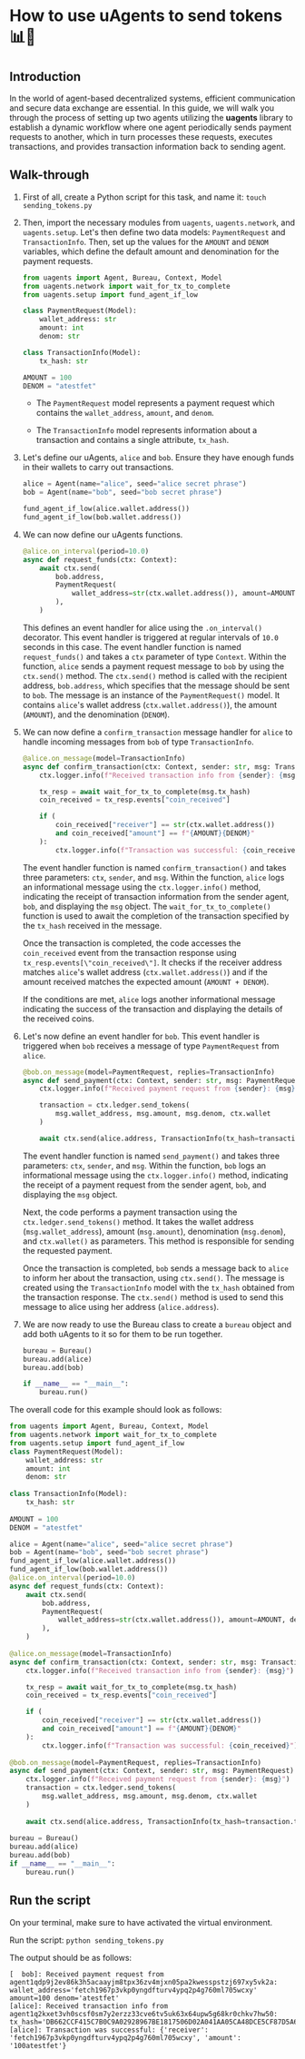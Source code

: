 # How to use uAgents to send tokens 📊💸

## Introduction

In the world of agent-based decentralized systems, efficient communication and secure data exchange are essential. In this guide, we will walk you through the process of setting up two agents utilizing the **uagents** library to establish a dynamic workflow where one agent periodically sends payment requests to another, which in turn processes these requests, executes transactions, and provides transaction information back to sending agent.

## Walk-through

1. First of all, create a Python script for this task, and name it: `touch sending_tokens.py`
2. Then, import the necessary modules from `uagents`, `uagents.network`, and `uagents.setup`. Let's then define two data models: `PaymentRequest` and `TransactionInfo`. Then, set up the values for the `AMOUNT` and `DENOM` variables, which define the default amount and denomination for the payment requests.

    ```py copy
    from uagents import Agent, Bureau, Context, Model
    from uagents.network import wait_for_tx_to_complete
    from uagents.setup import fund_agent_if_low
   
    class PaymentRequest(Model):
        wallet_address: str
        amount: int
        denom: str

    class TransactionInfo(Model):
        tx_hash: str

    AMOUNT = 100
    DENOM = "atestfet"
    ```

    - The `PaymentRequest` model represents a payment request which contains the `wallet_address`, `amount`, and `denom`.

    - The `TransactionInfo` model represents information about a transaction and contains a single attribute, `tx_hash`.

3. Let's define our uAgents, `alice` and `bob`. Ensure they have enough funds in their wallets to carry out transactions.

    ```py copy 
    alice = Agent(name="alice", seed="alice secret phrase")
    bob = Agent(name="bob", seed="bob secret phrase")

    fund_agent_if_low(alice.wallet.address())
    fund_agent_if_low(bob.wallet.address())
    ```

4. We can now define our uAgents functions.

    ```py copy
    @alice.on_interval(period=10.0)
    async def request_funds(ctx: Context):
        await ctx.send(
            bob.address,
            PaymentRequest(
                wallet_address=str(ctx.wallet.address()), amount=AMOUNT, denom=DENOM
            ),
        )
    ```

    This defines an event handler for alice using the `.on_interval()` decorator. This event handler is triggered at regular intervals of `10.0` seconds in this case. The event handler function is named `request_funds()` and takes a `ctx` parameter of type `Context`. Within the function, `alice` sends a payment request message to `bob` by using the `ctx.send()` method. The `ctx.send()` method is called with the recipient address, `bob.address`, which specifies that the message should be sent to `bob`. The message is an instance of the `PaymentRequest()` model. It contains `alice`'s wallet address (`ctx.wallet.address()`), the amount (`AMOUNT`), and the denomination (`DENOM`).

5. We can now define a `confirm_transaction` message handler for `alice` to handle incoming messages from `bob` of type `TransactionInfo`.

    ```py copy
    @alice.on_message(model=TransactionInfo)
    async def confirm_transaction(ctx: Context, sender: str, msg: TransactionInfo):
        ctx.logger.info(f"Received transaction info from {sender}: {msg}")

        tx_resp = await wait_for_tx_to_complete(msg.tx_hash)
        coin_received = tx_resp.events["coin_received"]

        if (
            coin_received["receiver"] == str(ctx.wallet.address())
            and coin_received["amount"] == f"{AMOUNT}{DENOM}"
        ):
            ctx.logger.info(f"Transaction was successful: {coin_received}")
    ```

    The event handler function is named `confirm_transaction()` and takes three parameters: `ctx`, `sender`, and `msg`. Within the function, `alice` logs an informational message using the `ctx.logger.info()` method, indicating the receipt of transaction information from the sender agent, `bob`, and displaying the `msg` object. The `wait_for_tx_to_complete()` function is used to await the completion of the transaction specified by the `tx_hash` received in the message.

    Once the transaction is completed, the code accesses the `coin_received` event from the transaction response using `tx_resp.events[\"coin_received\"]`. It checks if the receiver address matches `alice`'s wallet address (`ctx.wallet.address()`) and if the amount received matches the expected amount (`AMOUNT + DENOM`).

    If the conditions are met, `alice` logs another informational message indicating the success of the transaction and displaying the details of the received coins.

6. Let's now define an event handler for `bob`. This event handler is triggered when `bob` receives a message of type `PaymentRequest` from `alice`.

   ```py copy
   @bob.on_message(model=PaymentRequest, replies=TransactionInfo)
   async def send_payment(ctx: Context, sender: str, msg: PaymentRequest):
       ctx.logger.info(f"Received payment request from {sender}: {msg}")
   
       transaction = ctx.ledger.send_tokens(
           msg.wallet_address, msg.amount, msg.denom, ctx.wallet
       )
   
       await ctx.send(alice.address, TransactionInfo(tx_hash=transaction.tx_hash))
   ```
   
   The event handler function is named `send_payment()` and takes three parameters: `ctx`, `sender`, and `msg`. Within the function, `bob` logs an informational message using the `ctx.logger.info()` method, indicating the receipt of a payment request from the sender agent, `bob`,  and displaying the `msg` object.

   Next, the code performs a payment transaction using the `ctx.ledger.send_tokens()` method. It takes the wallet address (`msg.wallet_address`), amount (`msg.amount`), denomination (`msg.denom`), and `ctx.wallet()` as parameters. This method is responsible for sending the requested payment.

   Once the transaction is completed, `bob` sends a message back to `alice` to inform her about the transaction, using `ctx.send()`. The message is created using the `TransactionInfo` model with the `tx_hash` obtained from the transaction response. The `ctx.send()` method is used to send this message to alice using her address (`alice.address`).

7. We are now ready to use the Bureau class to create a `bureau` object and add both uAgents to it so for them to be run together.

   ```py copy
   bureau = Bureau()
   bureau.add(alice)
   bureau.add(bob)

   if __name__ == "__main__":
       bureau.run()
   ```

The overall code for this example should look as follows: 

```py copy filename="sending_tokens.py"
from uagents import Agent, Bureau, Context, Model
from uagents.network import wait_for_tx_to_complete
from uagents.setup import fund_agent_if_low
class PaymentRequest(Model):
    wallet_address: str
    amount: int
    denom: str
    
class TransactionInfo(Model):
    tx_hash: str
    
AMOUNT = 100
DENOM = "atestfet"

alice = Agent(name="alice", seed="alice secret phrase")
bob = Agent(name="bob", seed="bob secret phrase")
fund_agent_if_low(alice.wallet.address())
fund_agent_if_low(bob.wallet.address())
@alice.on_interval(period=10.0)
async def request_funds(ctx: Context):
    await ctx.send(
        bob.address,
        PaymentRequest(
            wallet_address=str(ctx.wallet.address()), amount=AMOUNT, denom=DENOM
        ),
    )
    
@alice.on_message(model=TransactionInfo)
async def confirm_transaction(ctx: Context, sender: str, msg: TransactionInfo):
    ctx.logger.info(f"Received transaction info from {sender}: {msg}")

    tx_resp = await wait_for_tx_to_complete(msg.tx_hash)
    coin_received = tx_resp.events["coin_received"]

    if (
        coin_received["receiver"] == str(ctx.wallet.address())
        and coin_received["amount"] == f"{AMOUNT}{DENOM}"
    ):
        ctx.logger.info(f"Transaction was successful: {coin_received}")
        
@bob.on_message(model=PaymentRequest, replies=TransactionInfo)
async def send_payment(ctx: Context, sender: str, msg: PaymentRequest):
    ctx.logger.info(f"Received payment request from {sender}: {msg}")
    transaction = ctx.ledger.send_tokens(
        msg.wallet_address, msg.amount, msg.denom, ctx.wallet
    )
    
    await ctx.send(alice.address, TransactionInfo(tx_hash=transaction.tx_hash))
    
bureau = Bureau()
bureau.add(alice)
bureau.add(bob)
if __name__ == "__main__":
    bureau.run()
```

## Run the script

On your terminal, make sure to have activated the virtual environment.

Run the script: `python sending_tokens.py`

The output should be as follows:

```
[  bob]: Received payment request from agent1qdp9j2ev86k3h5acaayjm8tpx36zv4mjxn05pa2kwesspstzj697xy5vk2a: wallet_address='fetch1967p3vkp0yngdfturv4ypq2p4g760ml705wcxy' amount=100 denom='atestfet'
[alice]: Received transaction info from agent1q2kxet3vh0scsf0sm7y2erzz33cve6tv5uk63x64upw5g68kr0chkv7hw50: tx_hash='DB662CCF415C7B0C9A02928967BE1817506D02A041AA05CA48DCE5CF87D5A638'
[alice]: Transaction was successful: {'receiver': 'fetch1967p3vkp0yngdfturv4ypq2p4g760ml705wcxy', 'amount': '100atestfet'}
```
